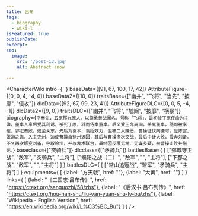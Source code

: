 ```yaml
---
title: 吕布
tags:
  - biography
  - wiki-l
isFeatured: true
publishDate:
excerpt:
seo:
  image:
    src: '/post-13.jpg'
    alt: Abstract snow

---
```



<CharacterWiki
  intro={``}
  baseData={[91, 67, 100, 17, 42]}
  AttributeFigure={[0, 0, 4, -4, 0]}
  baseData2={[10, 0]}
  traitsBase={["幽并", "飞将", "当先", "披靡", "侵攻"]}
  dlcData={[92, 67, 99, 23, 41]}
  AttributeFigureDLC={[0, 0, 5, -4, -1]}
  dlcData2={[9, 0]}
  traitsDLC={["幽并", "飞将", "虓阚", "披靡", "横暴"]}
  biography={`字奉先，五原郡九原人。以骁勇善战闻名，号称「飞将」，最初被丁原任命为主簿，董卓入京后受其利诱，杀死丁原，转而侍奉董卓。后又受王允离间，杀死董卓，随即被李傕、郭氾击败，逃至关东。先后为袁术、袁绍效力，但被二人嫌恶。曹操征伐陶谦时，应陈宫、张邈之邀，入主兖州，迫使曹操自徐州返回，其后与曹操多次交战，最后中计大败，投奔刘备。不久再次叛变刘备，夺取徐州，并与袁术联合，最终因反覆无常、无谋多疑，被曹操击败并缢死。`}
  baseclass={["突骑兵"]}
  dlcclass={["矛骑兵"]}
  battlesBase={
    [
      ["鄄城守卫战", "敌军", "突骑兵", "主将"],
      ["濮阳之战（二）", "敌军", "", "主将"],
      ["下邳之战", "敌军", "", "主将"]
    ]
  }
  battlesDLC={
    [
      ["常山追殛战", "盟军", "矛骑兵", "主将"]
    ]
  }
  equipments={
    [
      {label: "方天戟", href: ""},
      {label: "大黄", href: ""}
    ]
  }
  links={
    [
      {label: "《三国志·吕布传》", href: "https://ctext.org/sanguozhi/58/zhs"},
      {label: "《后汉书·吕布列传》", href: "https://ctext.org/hou-han-shu/liu-yan-yuan-shu-lv-bu/zhs"},
      {label: "Wikipedia - English Version", href: "https://en.wikipedia.org/wiki/L%C3%BC_Bu"}
    ]
  }
/>
